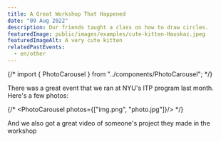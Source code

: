 ```yaml
---
title: A Great Workshop That Happened
date: "09 Aug 2022"
description: Our friends taught a class on how to draw circles.
featuredImage: public/images/examples/cute-kitten-Hauskaz.jpeg
featuredImageAlt: A very cute kitten
relatedPastEvents:
  - en/other
---
```


{/* import { PhotoCarousel } from "../components/PhotoCarousel"; */}

There was a great event that we ran at NYU's ITP program last month. Here's a few photos:

{/* <PhotoCarousel photos={["img.png", "photo.jpg"]}/> */}

And we also got a great video of someone's project they made in the workshop

